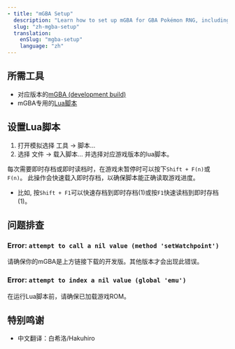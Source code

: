```yaml
---
- title: "mGBA Setup"
  description: "Learn how to set up mGBA for GBA Pokémon RNG, including lua scripting support."
  slug: "zh-mgba-setup"
  translation:
    enSlug: "mgba-setup"
    language: "zh"
---
```


## 所需工具

- 对应版本的[mGBA (development build)](https://mgba.io/downloads.html#desktop-os-1)
- mGBA专用的[Lua脚本](https://github.com/Real96/PokeLua/tree/main/Gen%203/mGBA)

## 设置Lua脚本

1. 打开模拟选择 工具 -> 脚本...
2. 选择 文件 -> 载入脚本... 并选择对应游戏版本的lua脚本。

每次需要即时存档或即时读档时，在游戏未暂停时可以按下`Shift + F(n)`或`F(n)`。
此操作会快速载入即时存档，以确保脚本能正确读取游戏进度。

- 比如, 按`Shift + F1`可以快速存档到即时存档(1)或按`F1`快速读档到即时存档(1)。

## 问题排查

### Error: `attempt to call a nil value (method 'setWatchpoint')`

请确保你的mGBA是上方链接下载的开发版。其他版本才会出现此错误。

### Error: `attempt to index a nil value (global 'emu')`

在运行Lua脚本前，请确保已加载游戏ROM。

## 特别鸣谢

- 中文翻译：白希洛/Hakuhiro
